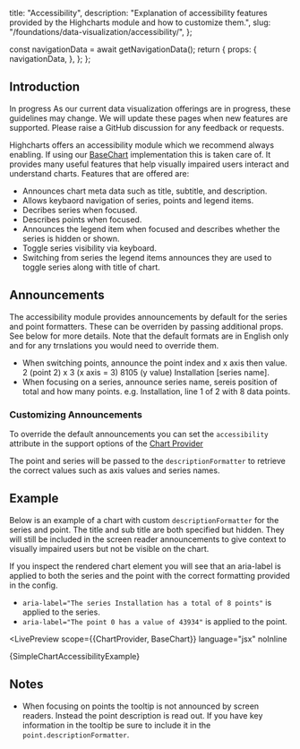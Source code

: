   title: "Accessibility",
  description: "Explanation of accessibility features provided by the Highcharts module and how to customize them.",
  slug: "/foundations/data-visualization/accessibility/",
};





  const navigationData = await getNavigationData();
  return {
    props: {
      navigationData,
    },
  };
};

<GenericHeader name={meta.title} description={meta.description} categoryRoute={SidebarCategoryRoutes.FOUNDATIONS}>
  <PageHeaderSeparator>
    <Separator orientation="horizontal" />
  </PageHeaderSeparator>
</GenericHeader>

<contentwrapper>

<PageAside data={mdxHeadings} />

<content>

## Introduction

<Box marginBottom="space60">
  <Callout variant="neutral">
    <CalloutHeading>In progress</CalloutHeading>
    <CalloutText>As our current data visualization offerings are in progress, these guidelines may change. We will update these pages when new features are supported. Please raise a <Anchor showExternal={true} href="https://github.com/twilio-labs/paste/discussions/new?category=general">GitHub discussion</Anchor> for any feedback or requests.</CalloutText>
  </Callout>
</Box>

Highcharts offers an accessibility module which we recommend always enabling. If using our [BaseChart](foundations/data-visualization/for-engineers#basechart) implementation this is taken care of. It provides many useful features that help visually impaired users interact and understand charts. Features that are offered are:
- Announces chart meta data such as title, subtitle, and description.
- Allows keybaord navigation of series, points and legend items.
- Decribes series when focused.
- Describes points when focused.
- Announces the legend item when focused and describes whether the series is hidden or shown.
- Toggle series visibility via keyboard.
- Switching from series the legend items announces they are used to toggle series along with title of chart.

## Announcements

The accessibility module provides announcements by default for the series and point formatters. These can be overriden by passing additional props. See below for more details. Note that the default formats are in English only and for any trnslations you would need to override them.

- When switching points, announce the point index and x axis then value. 2 (point 2) x 3 (x axis = 3) 8105 (y value) Installation [series name].
- When focusing on a series, announce series name, sereis position of total and how many points. e.g. Installation, line 1 of 2 with 8 data points.

### Customizing Announcements

To override the default announcements you can set the `accessibility` attribute in the support options of the [Chart Provider](components/chart-provider/api#charttypeoptions)

The point and series will be passed to the `descriptionFormatter` to retrieve the correct values such as axis values and series names.

## Example

Below is an example of a chart with custom `descriptionFormatter` for the series and point. The title and sub title are both specified but hidden. They will still be included in the screen reader announcements to give context to visually impaired users but not be visible on the chart.

If you inspect the rendered chart element you will see that an aria-label is applied to both the series and the point with the correct formatting provided in the config.
- `aria-label="The series Installation has a total of 8 points"` is applied to the series.
- `aria-label="The point 0 has a value of 43934"` is applied to the point.

<LivePreview
  scope={{ChartProvider, BaseChart}}
  language="jsx"
  noInline
>
  {SimpleChartAccessibilityExample}
</LivePreview>

## Notes

- When focusing on points the tooltip is not announced by screen readers. Instead the point description is read out. If you have key information in the tooltip be sure to include it in the `point.descriptionFormatter`.

</content>

</contentwrapper>
